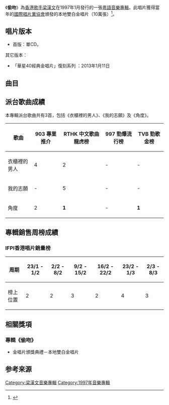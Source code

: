 {{Infobox album
| name       = 偷吻
| type       = [[專輯|專輯]]
| artist     = [[梁漢文|梁漢文]]
| cover      = 梁漢文 偷吻 唱片封面.jpg
| caption    = 
<!-- 未知參數 | background = green -->
| released   = 1997年1月
| genre      = 粵語流行
| label      = [[華星唱片|華星唱片]]
| length     = 
| producer   = 
| reviews    = 
| prev_title = [[呼吸_(梁漢文專輯)|呼吸]]
| prev_year  = 1996
| next_title = [[好朋友|好朋友]]
| next_year  = 1997
}}
《'''偷吻'''》為[[香港|香港]][[歌手|歌手]][[梁漢文|梁漢文]]在1997年1月發行的一張[[粵語|粵語]][[音樂專輯|音樂專輯]]，此唱片獲得當年的[[國際唱片業協會|國際唱片業協會]]頒發的本地雙白金唱片（10萬張）<ref>{{Cite web |url=http://www.ifpihk.org/gold-disc-award-presented/1997/%E6%9C%AC%E5%9C%B0%E9%9B%99%E7%99%BD%E9%87%91%E5%94%B1%E7%89%87 |title=1997年本地雙白金唱片 |access-date=2016-04-11 |archive-url=https://web.archive.org/web/20170222060616/http://www.ifpihk.org/gold-disc-award-presented/1997/%E6%9C%AC%E5%9C%B0%E9%9B%99%E7%99%BD%E9%87%91%E5%94%B1%E7%89%87 |archive-date=2017-02-22 |dead-url=yes }}</ref>。

== 唱片版本 ==

*首版：單CD。
其它版本：
*「華星40經典金唱片」復刻系列 ：2013年1月11日
==曲目==
{{tracklist
| headline        = CD
| total_length    = 42:52

| title1 = 天涯：太陽之西
| music1 = [[伍樂城|伍樂城]]
| lyrics1 = [[林夕|林夕]]
| arranger1 = [[褚鎮東|褚鎮東]]<br>[[趙增熹|趙增熹]]
| producer1 = 趙增熹
| longnote1 = 
| length1 = 4:37

| title2 = 角度
| music2 = 趙增熹
| lyrics2 = [[陳少琪|陳少琪]]
| arranger2 = 趙增熹
| producer2 = 趙增熹
| longnote2 = 
| length2 = 3:55

| title3 = 衣櫃裡的男人
| music3 = 伍樂城
| lyrics3 = 陳少琪
| arranger3 = 伍樂城
| producer3 = 趙增熹
| longnote3 = 
| length3 = 4:29

| title4 = 性情中人
| music4 = [[馮正|馮正]]
| lyrics4 = 馮正
| arranger4 = [[蘇德華|蘇德華]]
| producer4 = 趙增熹
| longnote4 = 
| length4 = 3:36

| title5 = 我的志願
| music5 = [[劉祖德|劉祖德]]
| lyrics5 = [[黃偉文|黃偉文]]
| arranger5 = [[陳澤忠|陳澤忠]]
| producer5 = 趙增熹
| longnote5 = 
| length5 = 3:54

| title6 = 戀後
| music6 = [[黃麗星|黃麗星]]<br>[[洪晟文|洪晟文]]
| lyrics6 = [[潘源良|潘源良]]
| arranger6 = [[金培達|金培達]]
| producer6 = [[王紀華|王紀華]]
| longnote6 = 
| length6 = 4:59

| title7 = 燦爛與墮落
| music7 = [[倫永亮|倫永亮]]
| lyrics7 = 黃偉文
| arranger7 = 倫永亮
| producer7 = 王紀華
| longnote7 = 
| length7 = 5:19

| title8 = 破綻
| music8 = [[溫應鴻|溫應鴻]]
| lyrics8 = [[張美賢|張美賢]]
| arranger8 = [[林鑛培|林鑛培]]
| producer8 = 王紀華
| longnote8 = 
| length8 = 3:44

| title9 = 海角：國境之南
| music9 = 趙增熹
| lyrics9 = 林夕
| arranger9 = 趙增熹<br>褚鎮東
| producer9 = 趙增熹
| longnote9 = 
| length9 = 4:45

| title10 = 依依
| music10 = 趙增熹
| lyrics10 = 陳少琪
| arranger10 = 金培達
| producer10 = 趙增熹
| longnote10 = 
| length10 = 3:28
}}

==派台歌曲成績==
本專輯派台歌曲共有3首，包括《衣櫃裡的男人》、《我的志願》及《角度》。
{| class="wikitable"
|-
!歌曲||903 專業推介||RTHK 中文歌曲龍虎榜||997 勁爆流行榜||TVB 勁歌金榜
|-
| 衣櫃裡的男人 || 4 || 2 || - || -
|-
| 我的志願 || - || 5 || - || -
|-
| 角度 || 2 || '''1''' || - || '''1'''
|}

==專輯銷售周榜成績==
===IFPI香港唱片銷量榜===
{|class="wikitable"
!周期!!23/1 - 1/2!!2/2 - 8/2!!9/2 - 15/2!!16/2 - 22/2!!23/2 - 1/3!!2/3 - 8/3
|-
!榜上位置!!2!!2!!3!!2!!4!!3
|}

==相關獎項==
=== 專輯《偷吻》===
*金唱片頒獎典禮－本地雙白金唱片

==参考来源==
{{reflist}}


{{梁漢文}}
[[Category:梁漢文音樂專輯|Category:梁漢文音樂專輯]]
[[Category:1997年音樂專輯|Category:1997年音樂專輯]]